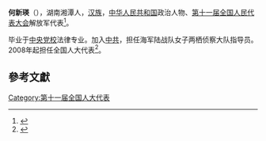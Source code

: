 '''何新瑛'''（{{bd|1978年||}}），湖南湘潭人，[[汉族|汉族]]，[[中华人民共和国|中华人民共和国]]政治人物、[[第十一届全国人民代表大会|第十一届全国人民代表大会]]解放军代表<ref>{{cite web|author=新华网|title=第十一届全国人大代表|url=http://news.xinhuanet.com/ziliao/2008-03/03/content_7708230.htm?node=36628|publisher=新华网|accessdate=2014-01-07|archive-date=2014-01-10|archive-url=https://web.archive.org/web/20140110211415/http://news.xinhuanet.com/ziliao/2008-03/03/content_7708230.htm?node=36628|dead-url=no}}</ref>。

毕业于[[中央党校|中央党校]]法律专业。加入[[中共|中共]]，担任海军陆战队女子两栖侦察大队指导员。2008年起担任全国人大代表<ref>{{cite news|title=全国人大代表信息-何新瑛|url=http://210.82.31.1:8084/delegate/viewDelegate.action?dbid=112846|accessdate=2013-04-05|newspaper=全国人大网|archive-url=https://web.archive.org/web/20140527234018/http://www.npc.gov.cn/delegate/viewDelegate.action?dbid=112846|archive-date=2014-05-27|dead-url=yes}}</ref>。

==參考文獻==
{{reflist}}
[[Category:第十一届全国人大代表|Category:第十一届全国人大代表]]